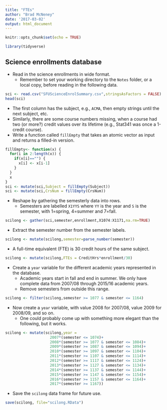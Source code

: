 ```yaml
---
title: "FTEs"
author: "Brad McNeney"
date: '2017-03-02'
output: html_document
---
```


```r
knitr::opts_chunk$set(echo = TRUE)
```

```r
library(tidyverse)
```


## Science enrollments database

- Read in the science enrollments in wide format.
    - Remember to set your working directory to the 
    `Notes` folder, or a local copy, before 
    reading in the following data.

```r
sci <- read.csv("SFUScienceEnrolSummary.csv",stringsAsFactors = FALSE)
head(sci)
```

- The first column has the subject, e.g., `ACMA`, then empty strings
until the next subject, etc. 
- Similarly, there are some course numbers missing, 
when a course had two (or more?) credit values 
over its lifetime (e.g., Stat341 was once a 1-credit course).
- Write a function called `fillEmpty` that takes
an atomic vector as input and returns a filled-in version.

```r
fillEmpty<- function(x) {
  for(i in 2:length(x)) {
    if(x[i]=="") {
      x[i] <- x[i-1]
    }
  }
  x
}
sci <- mutate(sci,Subject = fillEmpty(Subject))
sci <- mutate(sci,CrsNum = fillEmpty(CrsNum))
```

- Reshape by gathering the semesterly data into 
rows.
    - Semesters are labelled `X1YYS` where `YY` is the
    year and `S` is the semester, with 1=spring,
    4=summer and 7=fall.

```r
scilong <- gather(sci,semester,enrollment,X1074:X1171,na.rm=TRUE)
```

- Extract the semester number from the semester labels.

```r
scilong <- mutate(scilong,semester=parse_number(semester))
```

- A full-time equivalent (FTE) is 30 credit hours
of the same subject.

```r
scilong <- mutate(scilong,FTEs = CreditHrs*enrollment/30)
```

- Create a `year` variable for the different 
academic years represented in the database.
    - Academic years start in fall and end in summer.
    We only have complete data from 2007/08 through
    2015/16 academic years. 
    - Remove semesters from outside this range.

```r
scilong <- filter(scilong,semester >= 1077 & semester <= 1164)
```

- Now create a `year` variable, with value 2008 for 
2007/08, value 2009 for 2008/09, and so on.
    - One could probably come up with something more
    elegant than the following, but it works.

```r
scilong <- mutate(scilong,year = 
                    2007*(semester <= 1074)+
                    2008*(semester >= 1077 & semester <= 1084)+
                    2009*(semester >= 1087 & semester <= 1094)+
                    2010*(semester >= 1097 & semester <= 1104)+
                    2011*(semester >= 1107 & semester <= 1114)+
                    2012*(semester >= 1117 & semester <= 1124)+
                    2013*(semester >= 1127 & semester <= 1134)+
                    2014*(semester >= 1137 & semester <= 1144)+
                    2015*(semester >= 1147 & semester <= 1154)+
                    2016*(semester >= 1157 & semester <= 1164)+
                    2017*(semester >= 1167))
```

- Save the `scilong` data frame for future use.

```r
save(scilong, file="scilong.RData")
```
